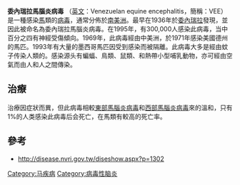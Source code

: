 {{多個問題|
{{Unreferenced|time=2012-02-21T06:21:36+00:00 }}
{{proofreader needed}}
{{request translation|en}}
}}
'''委內瑞拉馬腦炎病毒''' （[[英文|英文]]：Venezuelan equine encephalitis，簡稱：VEE）是一種感染[[馬科|馬]]類的[[病毒|病毒]]，通常分佈於[[南美洲|南美洲]]。最早在1936年於[[委內瑞拉|委內瑞拉]]發現，並因此被命名為委內瑞拉馬腦炎病毒。在1995年，有300,000人感染此病毒，当中百分之四有神經受傷傾向。1969年，此病毒經由中美洲，於1971年感染美國德州的馬匹。1993年有大量的墨西哥馬匹因受到感染而被隔離。此病毒大多是經由蚊子传染人類的。感染源头有蝙蝠、鳥類、鼠類、和熱帶小型哺乳動物，亦可經由空氣而由人和人之間傳染。

==治療==
治療因症狀而異，但此病毒相較[[東部馬腦炎病毒|東部馬腦炎病毒]]和[[西部馬腦炎病毒|西部馬腦炎病毒]]來的溫和，只有1%的人类感染此病毒后会死亡，在馬類有較高的死亡率。

==參考==
*http://disease.nvri.gov.tw/diseshow.aspx?p=1302{{Wayback|url=http://disease.nvri.gov.tw/diseshow.aspx?p=1302 |date=20150529112144 }}

{{Zoonotic viral diseases}}
{{stub}}

[[Category:马疾病|Category:马疾病]]
[[Category:病毒性脑炎|Category:病毒性脑炎]]